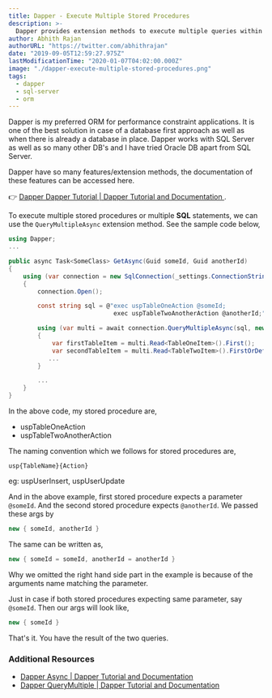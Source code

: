 ```yaml
---
title: Dapper - Execute Multiple Stored Procedures
description: >-
  Dapper provides extension methods to execute multiple queries within the same command. The same can be used to execute multiple stored procedures.
author: Abhith Rajan
authorURL: "https://twitter.com/abhithrajan"
date: "2019-09-05T12:59:27.975Z"
lastModificationTime: "2020-01-07T04:02:00.000Z"
image: "./dapper-execute-multiple-stored-procedures.png"
tags:
  - dapper
  - sql-server
  - orm
---
```


Dapper is my preferred ORM for performance constraint applications. It is one of the best solution in case of a database first approach as well as when there is already a database in place. Dapper works with SQL Server as well as so many other DB's and I have tried Oracle DB apart from SQL Server.

Dapper have so many features/extension methods, the documentation of these features can be accessed here.

:point_right: [Dapper Dapper Tutorial | Dapper Tutorial and Documentation ](https://dapper-tutorial.net).

To execute multiple stored procedures or multiple **SQL** statements, we can use the `QueryMultipleAsync` extension method.
See the sample code below,

```cs
using Dapper;
...

public async Task<SomeClass> GetAsync(Guid someId, Guid anotherId)
{
    using (var connection = new SqlConnection(_settings.ConnectionString()))
    {
        connection.Open();

        const string sql = @"exec uspTableOneAction @someId;
                             exec uspTableTwoAnotherAction @anotherId;";

        using (var multi = await connection.QueryMultipleAsync(sql, new { someId, anotherId }))
        {
            var firstTableItem = multi.Read<TableOneItem>().First();
            var secondTableItem = multi.Read<TableTwoItem>().FirstOrDefault();
           ...
        }

        ...
    }
}
```

In the above code, my stored procedure are,

- uspTableOneAction
- uspTableTwoAnotherAction

The naming convention which we follows for stored procedures are,

```
usp{TableName}{Action}
```

eg: uspUserInsert, uspUserUpdate

And in the above example, first stored procedure expects a parameter `@someId`.
And the second stored procedure expects `@anotherId`. We passed these args by

```cs
new { someId, anotherId }
```

The same can be written as,

```cs
new { someId = someId, anotherId = anotherId }
```

Why we omitted the right hand side part in the example is because of the arguments name matching the parameter.

Just in case if both stored procedures expecting same parameter, say `@someId`. Then our args will look like,

```cs
new { someId }
```

That's it. You have the result of the two queries.

### Additional Resources

- [Dapper Async | Dapper Tutorial and Documentation](https://dapper-tutorial.net/async#querymultipleasync)
- [Dapper QueryMultiple | Dapper Tutorial and Documentation](https://dapper-tutorial.net/querymultiple)
